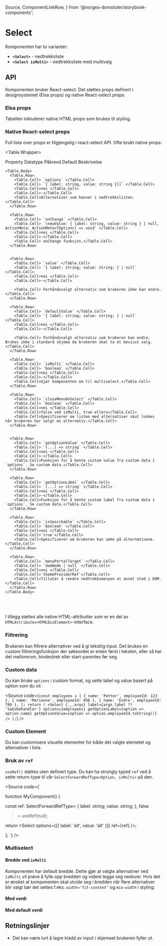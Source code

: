   Source,
  ComponentLinkRow,
} from '@norges-domstoler/storybook-components';


<Meta title="dds-components/Components/Select/Docs" />

# Select

<ComponentLinkRow
  docsHref="https://design.domstol.no/987b33f71/p/19970c-select/b/98ef83"
  figmaHref="https://www.figma.com/file/ewqSDmkgqDQ5PyOsRp4V5b/?node-id=155%3A38"
  githubHref="https://github.com/domstolene/designsystem/tree/main/packages/components/src/components/Select"
  storybookHref="https://domstolene.github.io/designsystem/?path=/story/dds-components-components-select-select--default"
  withBottomSpacing
/>

Komponenten har to varianter:

- **`<Select>`** - nedtrekksliste
- **`<Select isMulti>`** - nedtrekksliste med multivalg

## API

Komponenten bruker <Link href="https://react-select.com/home" external>React-select</Link>. Det støttes props definert i designsystemet (Elsa props) og native React-select props.

<Canvas of={SelectStories.Preview} />

### Elsa props

Tabellen inkluderer native HTML props som brukes til styling.

<Controls of={SelectStories.Preview} />

### Native React-select props

Full liste over props er tilgjengelig i <Link href="https://react-select.com/props" external>react-select API</Link>. Ofte brukt native props:

<Table.Wrapper>
  <Table size='small'>
    <Table.Head>
      <Table.Row type="head">
        <Table.Cell type="head">Property</Table.Cell>
        <Table.Cell type="head">Datatype</Table.Cell>
        <Table.Cell type="head">Påkrevd</Table.Cell>
        <Table.Cell type="head">Default</Table.Cell>
        <Table.Cell type="head">Beskrivelse</Table.Cell>
      </Table.Row>
    </Table.Head>

    <Table.Body>
      <Table.Row>
        <Table.Cell> `options` </Table.Cell>
        <Table.Cell> `{ label: string, value: string }[]` </Table.Cell>
        <Table.Cell>nei </Table.Cell>
        <Table.Cell>-</Table.Cell>
        <Table.Cell>Alternativer som havner i nedtrekkslisten. </Table.Cell>
      </Table.Row>

      <Table.Row>
        <Table.Cell> `onChange` </Table.Cell>
        <Table.Cell> `(newValue: { label: string, value: string } | null, ActionMeta: ActionMeta<TOption>) => void` </Table.Cell>
        <Table.Cell>nei </Table.Cell>
        <Table.Cell>-</Table.Cell>
        <Table.Cell> onChange funksjon.</Table.Cell>
      </Table.Row>


      <Table.Row>
        <Table.Cell> `value` </Table.Cell>
        <Table.Cell> `{ label: string; value: string; } | null` </Table.Cell>
        <Table.Cell>nei </Table.Cell>
        <Table.Cell>-</Table.Cell>

        <Table.Cell> Forhåndsvalgt alternativ som brukeren ikke kan endre.</Table.Cell>
      </Table.Row>

      <Table.Row>
        <Table.Cell> `defaultValue` </Table.Cell>
        <Table.Cell> `{ label: string; value: string; } | null` </Table.Cell>
        <Table.Cell>nei </Table.Cell>
        <Table.Cell>-</Table.Cell>

        <Table.Cell> Forhåndsvalgt alternativ som brukeren kan endre. Brukes ikke i standard skjema da brukeren skal ta et bevisst valg. </Table.Cell>
      </Table.Row>

      <Table.Row>
        <Table.Cell> `isMulti` </Table.Cell>
        <Table.Cell> `boolean` </Table.Cell>
        <Table.Cell>nei </Table.Cell>
        <Table.Cell>-</Table.Cell>
        <Table.Cell>Gjør komponenten om til multiselect.</Table.Cell>
      </Table.Row>

      <Table.Row>
        <Table.Cell> `closeMenuOnSelect` </Table.Cell>
        <Table.Cell> `boolean` </Table.Cell>
        <Table.Cell>nei </Table.Cell>
        <Table.Cell>false ved isMulti, true ellers</Table.Cell>
        <Table.Cell>Spesifiserer om listen med alternativer skal lukkes når brukeren har valgt en alternativ.</Table.Cell>
      </Table.Row>


      <Table.Row>
        <Table.Cell> `getOptionValue` </Table.Cell>
        <Table.Cell> `(...) => string` </Table.Cell>
        <Table.Cell>nei </Table.Cell>
        <Table.Cell>-</Table.Cell>
        <Table.Cell>Funksjon for å hente custom value fra custom data i `options`. Se custom data.</Table.Cell>
      </Table.Row>

      <Table.Row>
        <Table.Cell> `getOptionLabel` </Table.Cell>
        <Table.Cell> `(...) => string` </Table.Cell>
        <Table.Cell>nei </Table.Cell>
        <Table.Cell>-</Table.Cell>
        <Table.Cell>Funksjon for å hente custom label fra custom data i `options`. Se custom data.</Table.Cell>
      </Table.Row>

      <Table.Row>
        <Table.Cell> `isSearchable` </Table.Cell>
        <Table.Cell> `boolean` </Table.Cell>
        <Table.Cell>nei </Table.Cell>
        <Table.Cell>`true`</Table.Cell>
        <Table.Cell>Spesifiserer om brukeren kan søke på alternativene.</Table.Cell>
      </Table.Row>

      <Table.Row>
        <Table.Cell> `menuPortalTarget` </Table.Cell>
        <Table.Cell> `domNode | null` </Table.Cell>
        <Table.Cell>nei </Table.Cell>
        <Table.Cell>`themeProviderRef`</Table.Cell>
        <Table.Cell>Tillater å rendre nedtrekksmenyen et annet sted i DOM.</Table.Cell>
      </Table.Row>
    </Table.Body>

  </Table>
</Table.Wrapper>

<br />

I tillegg støttes alle native HTML-attributter som er en del av `HTMLAttributes<HTMLDivElement>`-interface.

### Filtrering

Brukeren kan filtrere alternativer ved å gi tekstlig input. Det brukes en custom filtreringsfunksjon der søkeordet er enten først i teksten, eller så har det mellomrom, bindestrek eller start-parentes før seg.

### Custom data

Du kan bruke `options` i custom format, og sette label og value basert på option som du vil.

<Canvas of={SelectStories.CustomData} sourceState="hidden" />

<Source
  code={`const employees = [
    { name: 'Petter', employeeId: 123 },
    { name: 'Marianne', employeeId: 456 },
    { name: 'Endre', employeeId: 789 },
  ];
  return (
    <Select
      {...args}
      label={args.label ?? 'Saksbehandler'}
      options={employees}
      getOptionLabel={option => option.name}
      getOptionValue={option => option.employeeId.toString()}
    />
  );`}
/>

### Custom Element

Du kan customisere visuelle elementer for både det valgte elemetet og alternativer i lista.

<Canvas of={SelectStories.CustomElement} />

### Bruk av `ref`

`useRef()` støttes uten definert type. Du kan ha strongly typed `ref` ved å sette return-type til vår `SelectForwardRefType<Option, isMulti>` på den.

<Source
  code={`

function MyComponent() {

const ref: SelectForwardRefType<
{
label: string;
value: string;
},
false

> = useRef(null);

return <Select options={[{ label: 'alt', value: 'alt' }]} ref={ref} />;

};
`}
/>

### Multiselect

<Canvas of={MultiSelectStories.Preview} />
<Controls of={MultiSelectStories.Preview} />

#### Bredde ved `isMulti`

Komponenten har default bredde. Dette gjør at valgte alternativer ved `isMulti` vil prøve å fylle opp bredden og videre legge seg nedover. Hvis det er ønsket at komponenten skal utvide seg i bredden når flere alternativer blir valgt bør det settes f.eks. `width='fit-content'` og `min-width` i styling:

<Canvas of={MultiSelectStories.WithFitContent} />

#### Med verdi

<Canvas of={MultiSelectStories.WithValue} />

#### Med default verdi

<Canvas of={MultiSelectStories.WithDefaultValue} />

## Retningslinjer

- Det kan være lurt å lagre kladd av input i skjemaet brukeren fyller ut.
